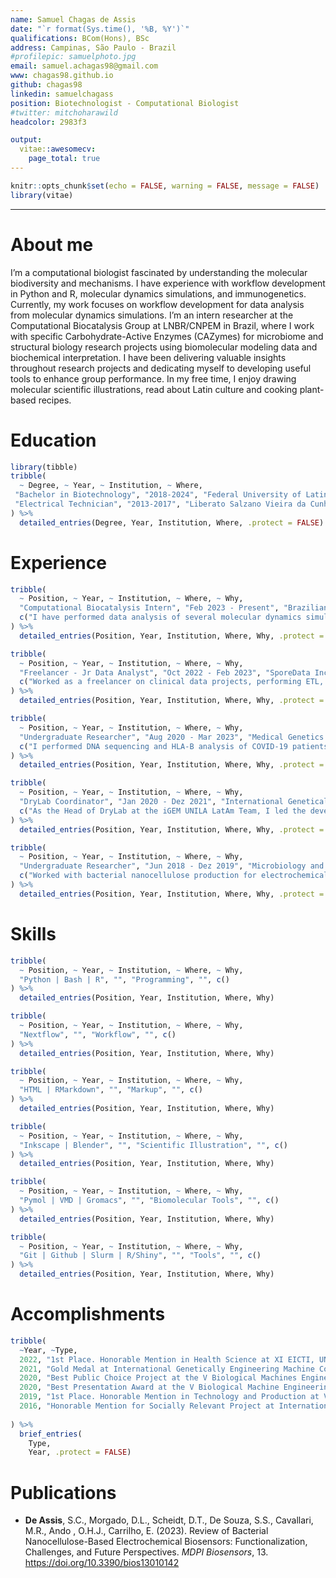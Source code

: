 ```yaml
---
name: Samuel Chagas de Assis
date: "`r format(Sys.time(), '%B, %Y')`"
qualifications: BCom(Hons), BSc
address: Campinas, São Paulo - Brazil
#profilepic: samuelphoto.jpg
email: samuel.achagas98@gmail.com
www: chagas98.github.io
github: chagas98
linkedin: samuelchagass
position: Biotechnologist - Computational Biologist
#twitter: mitchoharawild
headcolor: 2983f3

output: 
  vitae::awesomecv:
    page_total: true
---
```


```r
knitr::opts_chunk$set(echo = FALSE, warning = FALSE, message = FALSE)
library(vitae)
```

---

# About me
\newcommand\tab[1][1cm]{\hspace*{#1}}
\begingroup
\fontsize{10}{12}\selectfont
\tab[1cm]I'm a computational biologist fascinated by understanding the molecular biodiversity and mechanisms. I have experience with workflow development in Python and R, molecular dynamics simulations, and immunogenetics. Currently, my work focuses on workflow development for data analysis from molecular dynamics simulations.  I’m an intern researcher at the Computational Biocatalysis Group at LNBR/CNPEM in Brazil, where I work with specific Carbohydrate-Active Enzymes (CAZymes) for microbiome and structural biology research projects using biomolecular modeling data and biochemical interpretation. I have been delivering valuable insights throughout research projects and dedicating myself to developing useful tools to enhance group performance. In my free time, I enjoy drawing molecular scientific illustrations, read about Latin culture and cooking plant-based recipes. 

\endgroup

# Education

```r
library(tibble)
tribble(
  ~ Degree, ~ Year, ~ Institution, ~ Where,
 "Bachelor in Biotechnology", "2018-2024", "Federal University of Latin-American Integration (UNILA)", "Foz do Iguaçu, Brazil",
 "Electrical Technician", "2013-2017", "Liberato Salzano Vieira da Cunha Foudation", "Novo Hamburgo, Brazil"
) %>% 
  detailed_entries(Degree, Year, Institution, Where, .protect = FALSE)
```

# Experience

```r
tribble(
  ~ Position, ~ Year, ~ Institution, ~ Where, ~ Why,
  "Computational Biocatalysis Intern", "Feb 2023 - Present", "Brazilian Center for Research in Energy and Materials (CNPEM)", "Campinas, São Paulo",
  c("I have performed data analysis of several molecular dynamics simulations, primarily using Python and Shell scripting compatible with Slurm HPC environment. The main goal are new insights about molecular mechanisms from new Carbohydrate-Active enzyme families, which benefits the experimental team for mutation screening and activity assays.", "\\textbf{|} Gromacs \\textbf{|} Slurm/HPC \\textbf{|} Python/MDAnalysis \\textbf{|} Autodock Vina \\textbf{|} Conda/Bioconda \\textbf{|} Pymol/VMD \\textbf{|}")
) %>% 
  detailed_entries(Position, Year, Institution, Where, Why, .protect = FALSE)
```

```r
tribble(
  ~ Position, ~ Year, ~ Institution, ~ Where, ~ Why,
  "Freelancer - Jr Data Analyst", "Oct 2022 - Feb 2023", "SporeData Inc.", "Remote",
  c("Worked as a freelancer on clinical data projects, performing ETL, cohort generation, data visualization, clinical study reports, and statistical analyses.", "\\textbf{|} R \\textbf{|} SparkR \\textbf{|} RMarkdown \\textbf{|} Cloud/N3C \\textbf{|}")
) %>% 
  detailed_entries(Position, Year, Institution, Where, Why, .protect = FALSE)
```

```r
tribble(
  ~ Position, ~ Year, ~ Institution, ~ Where, ~ Why,
  "Undergraduate Researcher", "Aug 2020 - Mar 2023", "Medical Genetics Lab - UNILA", "Foz do Iguaçu, Brazil",
  c("I performed DNA sequencing and HLA-B analysis of COVID-19 patients, gathering clinical and genomic data, along with HLA-epitope binding affinities from computational predictions, to study the mutational landscape of SARS-CoV-2 variants in Foz do Iguaçu. I worked with a Nextflow pipeline to collect, transform, and visualize missense mutations affecting HLA epitopes based on machine learning tools. The result is an easy-to-use pipeline that contributes to genomic surveillance approaches for a Brazilian border research group. \\href{https://github.com/chagas98/sarscovHLAFoz}{(\\underline{Details})}", "\\textbf{|} Missense mutation analyses \\textbf{|} GISAID \\textbf{|} Nextflow \\textbf{|} Bash \\textbf{|} Python \\textbf{|} R \\textbf{|} Sanger Sequencing \\textbf{|} netMHCpan4.1 \\textbf{|}")
) %>% 
  detailed_entries(Position, Year, Institution, Where, Why, .protect = FALSE)
```

```r
tribble(
  ~ Position, ~ Year, ~ Institution, ~ Where, ~ Why,
  "DryLab Coordinator", "Jan 2020 - Dez 2021", "International Genetically Engineered Machine Competition (iGEM)", "Paris, France",
  c("As the Head of DryLab at the iGEM UNILA LatAm Team, I led the development of a kinetic model with parameter optimization. We used an Ordinary Differential Equations (ODEs) framework coupled with sensitivity analysis to evaluate the performance of our synthetic genetic circuit. This model provided valuable insights to the experimental team, helping them design experiments and identify key parameters to improve system performance. Also, we built the Carpincho Toehold Generator, specialized in the design of Toeholds for miRNAs detection, using Python and NUPACK API. \\href{https://github.com/chagas98/iGEM2021_Modeling}{(\\underline{Details})}", "\\textbf{|} System biology \\textbf{|} Python \\textbf{|} R \\textbf{|}")
) %>% 
  detailed_entries(Position, Year, Institution, Where, Why, .protect = FALSE)
```

```r
tribble(
  ~ Position, ~ Year, ~ Institution, ~ Where, ~ Why,
  "Undergraduate Researcher", "Jun 2018 - Dez 2019", "Microbiology and Biochemical Lab - UNILA", "Foz do Iguaçu, Brazil",
  c("Worked with bacterial nanocellulose production for electrochemical applications, establishing bacteria cultivation, biofilm extraction and purification protocols. Additionally, conducted a literature review bridging the gap between bacterial nanocellulose and its electrochemical applications.", "\\textbf{|} Laboratory practices \\textbf{|} Literature review \\textbf{|} Microbiology lab protocols \\textbf{|}")
) %>% 
  detailed_entries(Position, Year, Institution, Where, Why, .protect = FALSE)
```


# Skills

```r
tribble(
  ~ Position, ~ Year, ~ Institution, ~ Where, ~ Why,
  "Python | Bash | R", "", "Programming", "", c()
) %>% 
  detailed_entries(Position, Year, Institution, Where, Why)

tribble(
  ~ Position, ~ Year, ~ Institution, ~ Where, ~ Why,
  "Nextflow", "", "Workflow", "", c()
) %>% 
  detailed_entries(Position, Year, Institution, Where, Why)

tribble(
  ~ Position, ~ Year, ~ Institution, ~ Where, ~ Why,
  "HTML | RMarkdown", "", "Markup", "", c()
) %>% 
  detailed_entries(Position, Year, Institution, Where, Why)

tribble(
  ~ Position, ~ Year, ~ Institution, ~ Where, ~ Why,
  "Inkscape | Blender", "", "Scientific Illustration", "", c()
) %>% 
  detailed_entries(Position, Year, Institution, Where, Why)

tribble(
  ~ Position, ~ Year, ~ Institution, ~ Where, ~ Why,
  "Pymol | VMD | Gromacs", "", "Biomolecular Tools", "", c()
) %>% 
  detailed_entries(Position, Year, Institution, Where, Why)

tribble(
  ~ Position, ~ Year, ~ Institution, ~ Where, ~ Why,
  "Git | Github | Slurm | R/Shiny", "", "Tools", "", c()
) %>% 
  detailed_entries(Position, Year, Institution, Where, Why)
```

# Accomplishments

```r
tribble(
  ~Year, ~Type,
  2022, "1st Place. Honorable Mention in Health Science at XI EICTI, UNILA",
  2021, "Gold Medal at International Genetically Engineering Machine Competition - iGEM",
  2020, "Best Public Choice Project at the V Biological Machines Engineering Summer Program - UFMG",
  2020, "Best Presentation Award at the V Biological Machine Engineering Summer Program - UFMG",
  2019, "1st Place. Honorable Mention in Technology and Production at VII SEUNI - UNILA",
  2016, "Honorable Mention for Socially Relevant Project at International Conference MOSTRATEC, UNESCO."
  
) %>% 
  brief_entries(
    Type,
    Year, .protect = FALSE)
```

# Publications

\begingroup
\fontsize{10}{12}\selectfont

* **De Assis**, S.C., Morgado, D.L., Scheidt, D.T., De Souza, S.S., Cavallari, M.R., Ando , O.H.J., Carrilho, E. (2023). Review of Bacterial Nanocellulose-Based Electrochemical Biosensors: Functionalization, Challenges, and Future Perspectives. *MDPI Biosensors*, 13. [https://doi.org/10.3390/bios13010142](https://doi.org/10.3390/bios13010142)


\endgroup

